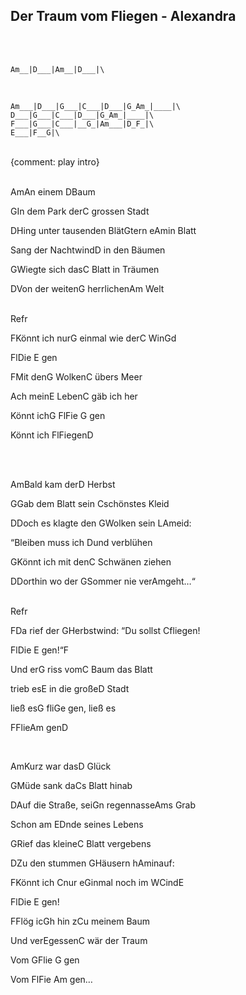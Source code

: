 ## Der Traum vom Fliegen - Alexandra
\
\
```
Am__|D___|Am__|D___|\
```
\
```
Am___|D___|G___|C___|D___|G_Am_|____|\
D___|G___|C___|D___|G_Am_|____|\
F___|G___|C___|__G_|Am___|D_F_|\
E___|F__G|\
```
\
{comment: play intro}\
\
<p class='song show-chords'><span class='chord'>Am</span>An einem <span class='chord'>D</span>Baum</p>
<p class='song show-chords'><span class='chord'>G</span>In dem Park der<span class='chord'>C</span> grossen Stadt</p>
<p class='song show-chords'><span class='chord'>D</span>Hing unter tausenden Blät<span class='chord'>G</span>tern e<span class='chord'>Am</span>in Blatt</p>
<p class='song show-chords'>Sang der Nachtwind<span class='chord'>D</span> in den Bäumen</p>
<p class='song show-chords'><span class='chord'>G</span>Wiegte sich das<span class='chord'>C</span> Blatt in Träumen</p>
<p class='song show-chords'><span class='chord'>D</span>Von der weiten<span class='chord'>G</span> herrlichen<span class='chord'>Am</span> Welt</p>
\
Refr\
<p class='song show-chords'><span class='chord'>F</span>Könnt ich nur<span class='chord'>G</span> einmal wie der<span class='chord'>C</span> Win<span class='chord'>G</span>d</p>
<p class='song show-chords'>Fl<span class='chord'>D</span>ie  <span class='chord'>E</span> gen</p>
<p class='song show-chords'><span class='chord'>F</span>Mit den<span class='chord'>G</span> Wolken<span class='chord'>C</span> übers Meer</p>
<p class='song show-chords'>Ach mein<span class='chord'>E</span> Leben<span class='chord'>C</span> gäb ich her</p>
<p class='song show-chords'>Könnt ich<span class='chord'>G</span> Fl<span class='chord'>F</span>ie <span class='chord'>G</span>  gen</p>
<p class='song show-chords'>Könnt ich Fl<span class='chord'>F</span>iegen<span class='chord'>D</span></p>
\
\
<p class='song show-chords'><span class='chord'>Am</span>Bald kam der<span class='chord'>D</span> Herbst</p>
<p class='song show-chords'><span class='chord'>G</span>Gab dem Blatt sein <span class='chord'>C</span>schönstes Kleid</p>
<p class='song show-chords'><span class='chord'>D</span>Doch es klagte den <span class='chord'>G</span>Wolken sein L<span class='chord'>Am</span>eid:</p>
<p class='song show-chords'>"Bleiben muss ich <span class='chord'>D</span>und verblühen</p>
<p class='song show-chords'><span class='chord'>G</span>Könnt ich mit den<span class='chord'>C</span> Schwänen ziehen</p>
<p class='song show-chords'><span class='chord'>D</span>Dorthin wo der <span class='chord'>G</span>Sommer nie ver<span class='chord'>Am</span>geht..."</p>
\
Refr\
<p class='song show-chords'><span class='chord'>F</span>Da rief der <span class='chord'>G</span>Herbstwind: "Du sollst <span class='chord'>C</span>fliegen! </p>
<p class='song show-chords'>Fl<span class='chord'>D</span>ie  <span class='chord'>E</span> gen!"<span class='chord'>F</span></p>
<p class='song show-chords'>Und er<span class='chord'>G</span> riss vom<span class='chord'>C</span> Baum das Blatt</p>
<p class='song show-chords'>trieb es<span class='chord'>E</span> in die große<span class='chord'>D</span> Stadt</p>
<p class='song show-chords'>ließ es<span class='chord'>G</span> fli<span class='chord'>G</span>e gen, ließ es</p>
<p class='song show-chords'>F<span class='chord'>F</span>lie<span class='chord'>Am</span> gen<span class='chord'>D</span></p>
 \
<p class='song show-chords'><span class='chord'>Am</span>Kurz war das<span class='chord'>D</span> Glück</p>
<p class='song show-chords'><span class='chord'>G</span>Müde sank da<span class='chord'>C</span>s Blatt hinab</p>
<p class='song show-chords'><span class='chord'>D</span>Auf die Straße, sei<span class='chord'>G</span>n regennasse<span class='chord'>Am</span>s Grab</p>
<p class='song show-chords'>Schon am E<span class='chord'>D</span>nde seines Lebens</p>
<p class='song show-chords'><span class='chord'>G</span>Rief das kleine<span class='chord'>C</span> Blatt vergebens</p>
<p class='song show-chords'><span class='chord'>D</span>Zu den stummen <span class='chord'>G</span>Häusern h<span class='chord'>Am</span>inauf:</p>
<p class='song show-chords'><span class='chord'>F</span>Könnt ich <span class='chord'>C</span>nur e<span class='chord'>G</span>inmal noch im W<span class='chord'>C</span>ind<span class='chord'>E</span></p>
<p class='song show-chords'>Fl<span class='chord'>D</span>ie   <span class='chord'>E</span> gen!</p>
<p class='song show-chords'><span class='chord'>F</span>Flög ic<span class='chord'>G</span>h hin z<span class='chord'>C</span>u meinem Baum</p>
<p class='song show-chords'>Und ver<span class='chord'>E</span>gessen<span class='chord'>C</span> wär der Traum</p>
<p class='song show-chords'>Vom <span class='chord'>G</span>Flie <span class='chord'>G</span> gen</p>
<p class='song show-chords'>Vom Fl<span class='chord'>F</span>ie <span class='chord'>Am</span> gen...</p>
\
